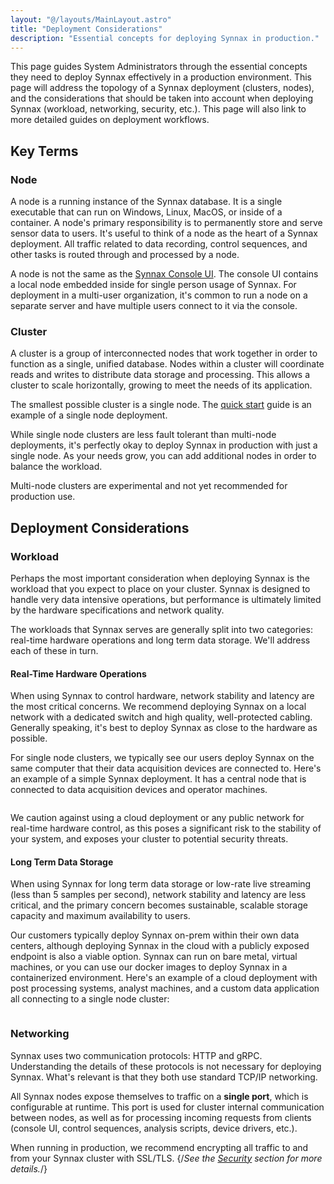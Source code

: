 ```yaml
---
layout: "@/layouts/MainLayout.astro"
title: "Deployment Considerations"
description: "Essential concepts for deploying Synnax in production."
---
```




This page guides System Administrators through the essential concepts they need to deploy
Synnax effectively in a production environment. This page will address
the topology of a Synnax deployment (clusters, nodes), and the considerations that
should be taken into account when deploying Synnax (workload, networking, security, etc.).
This page will also link to more detailed guides on deployment workflows.

## Key Terms

### Node

A node is a running instance of the Synnax database. It is a single executable
that can run on Windows, Linux, MacOS, or inside of a container. A node's primary
responsibility is to permanently store and serve sensor data to users. It's useful
to think of a node as the heart of a Synnax deployment. All traffic related to data
recording, control sequences, and other tasks is routed through and processed by a node.

A node is not the same as the [Synnax Console UI](/reference/console/get-started). The 
console UI contains a local node embedded inside for single person usage of Synnax. For 
deployment in a multi-user organization, it's common to run a node on a separate server 
and have multiple users connect to it via the console.

### Cluster

A cluster is a group of interconnected nodes that work together in order to function as
a single, unified database. Nodes within a cluster will coordinate reads and writes 
to distribute data storage and processing. This allows a cluster to scale horizontally,
growing to meet the needs of its application.

The smallest possible cluster is a single node. The [quick start](/reference/cluster/quick-start)
guide is an example of a single node deployment.


While single node clusters are less fault tolerant than multi-node deployments, 
it's perfectly okay to deploy Synnax in production with just a single node. As your 
needs grow, you can add additional nodes in order to balance the workload.

<Note variant="info">
 Multi-node clusters are experimental and not yet recommended
for production use.
</Note>

## Deployment Considerations

### Workload

Perhaps the most important consideration when deploying Synnax is the workload that
you expect to place on your cluster. Synnax is designed to handle very data intensive
operations, but performance is ultimately limited by the hardware specifications and
network quality.

The workloads that Synnax serves are generally split into two categories: real-time
hardware operations and long term data storage. We'll address each of these in turn.

#### Real-Time Hardware Operations

When using Synnax to control hardware, network stability and latency are the most
critical concerns. We recommend deploying Synnax on a local network with a dedicated
switch and high quality, well-protected cabling. Generally speaking, it's best to
deploy Synnax as close to the hardware as possible.

For single node clusters, we typically see our users deploy Synnax on the same computer
that their data acquisition devices are connected to. Here's an example of a simple Synnax
deployment. It has a central node that is connected to data acquisition devices and 
operator machines.

<Image client:only="react" id="guides/sys-admin/deployment-considerations/real-time-deployment" themed={false} />

We caution against using a cloud deployment or any public network for real-time hardware
control, as this poses a significant risk to the stability of your system, and exposes
your cluster to potential security threats.

#### Long Term Data Storage

When using Synnax for long term data storage or low-rate live streaming
(less than 5 samples per second), network stability and latency are less critical,
and the primary concern becomes sustainable, scalable storage capacity and maximum
availability to users.

Our customers typically deploy Synnax on-prem within their own data centers, although
deploying Synnax in the cloud with a publicly exposed endpoint is also a viable option.
Synnax can run on bare metal, virtual machines, or you can use our docker images to
deploy Synnax in a containerized environment. Here's an example of a cloud 
deployment with post processing systems, analyst machines, and a custom data application
all connecting to a single node cluster:

<Image client:only="react" id="guides/sys-admin/deployment-considerations/storage-deployment" themed={false} />

### Networking

Synnax uses two communication protocols: HTTP and gRPC. Understanding the details of
these protocols is not necessary for deploying Synnax. What's relevant is that they both
use standard TCP/IP networking.

All Synnax nodes expose themselves to traffic on a **single port**, which is configurable
at runtime. This port is used for cluster internal communication between nodes, as well
as for processing incoming requests from clients (console UI, control sequences,
analysis scripts, device drivers, etc.).

When running in production, we recommend encrypting all traffic to and from your Synnax
cluster with SSL/TLS.
{/*See the [Security](#security) section for more details.*/}
